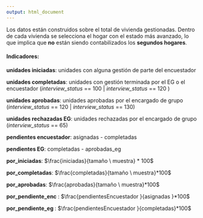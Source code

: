 ```yaml
---
output: html_document
---
```


Los datos están construidos sobre el total de vivienda gestionadas. Dentro de cada vivienda se selecciona el hogar con el estado más avanzado, lo que implica que **no** están siendo contabilizados los **segundos hogares**.  

#### **Indicadores:**

**unidades iniciadas**: unidades con alguna gestión de parte del encuestador 

**unidades completadas**: unidades con gestión terminada por el EG o el encuestador (*interview_status* == 100 | *interview_status* == 120 )

**unidades aprobadas**: unidades aprobadas por el encargado de grupo (*interview_status* == 120 | *interview_status* == 130)

**unidades rechazadas EG**: unidades rechazadas por el encargado de grupo (*interview_status* == 65)

**pendientes encuestador**: asignadas - completadas

**pendientes EG**: completadas - aprobadas_eg

**por_iniciadas**: $\frac{iniciadas}{tamaño \ muestra} * 100$

**por_completadas**: $\frac{completadas}{tamaño \ muestra}*100$

**por_aprobadas**: $\frac{aprobadas}{tamaño \ muestra}*100$

**por_pendiente_enc **: $\frac{pendientesEncuestador }{asignadas }*100$

**por_pendiente_eg **: $\frac{pendientesEncuestador }{completadas}*100$
